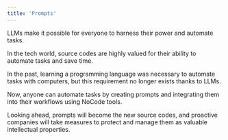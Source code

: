 ```yaml
---
title: 'Prompts'
---
```


LLMs make it possible for everyone to harness their power and automate tasks.

In the tech world, source codes are highly valued for their ability to automate tasks and save time.

In the past, learning a programming language was necessary to automate tasks with computers, but this requirement no longer exists thanks to LLMs.

Now, anyone can automate tasks by creating prompts and integrating them into their workflows using NoCode tools.

Looking ahead, prompts will become the new source codes, and proactive companies will take measures to protect and manage them as valuable intellectual properties.